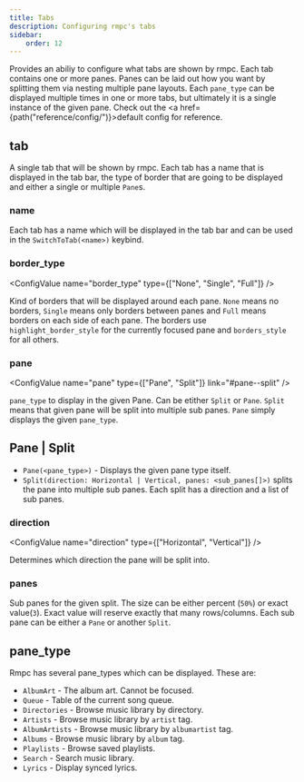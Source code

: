 ```yaml
---
title: Tabs
description: Configuring rmpc's tabs
sidebar:
    order: 12
---
```



<ConfigValue name="tabs" customText="<tab[]>" />

Provides an abiliy to configure what tabs are shown by rmpc. Each tab contains one or more panes. Panes
can be laid out how you want by splitting them via nesting multiple pane layouts. Each `pane_type` can be
displayed multiple times in one or more tabs, but ultimately it is a single instance of the given pane.
Check out the <a href={path("reference/config/")}>default config</a> for reference.

## tab

<ConfigValue name="tab" customText='(name: "<string>", border_type: None | Single | Full, pane: Pane | Split)' />

A single tab that will be shown by rmpc. Each tab has a name that is displayed in the tab bar, the type of border that are
going to be displayed and either a single or multiple `Pane`s.

### name

<ConfigValue name="name" type="string" />

Each tab has a name which will be displayed in the tab bar and can be used in the `SwitchToTab(<name>)` keybind.

### border_type

<ConfigValue name="border_type" type={["None", "Single", "Full"]} />

Kind of borders that will be displayed around each pane. `None` means no borders, `Single` means only borders between
panes and `Full` means borders on each side of each pane. The borders use `highlight_border_style` for the currently
focused pane and `borders_style` for all others.

### pane

<ConfigValue name="pane" type={["Pane", "Split"]} link="#pane--split" />

`pane_type` to display in the given Pane. Can be etither `Split` or `Pane`. `Split` means that given pane will be split
into multiple sub panes. `Pane` simply displays the given `pane_type`.

## Pane | Split

-   `Pane(<pane_type>)` - Displays the given pane type itself.
-   `Split(direction: Horizontal | Vertical, panes: <sub_panes[]>)` splits the pane into multiple sub panes. Each split has
    a direction and a list of sub panes.

### direction

<ConfigValue name="direction" type={["Horizontal", "Vertical"]} />

Determines which direction the pane will be split into.

### panes

<ConfigValue name="panes" customText="(size: '50%', pane: Split() | Pane(<pane_type>)" />

Sub panes for the given split. The size can be either percent (`50%`) or exact value(`3`). Exact value will reserve exactly that many rows/columns.
Each sub pane can be either a `Pane` or another `Split`.

## pane_type

Rmpc has several pane_types which can be displayed. These are:

-   `AlbumArt` - The album art. Cannot be focused.
-   `Queue` - Table of the current song queue.
-   `Directories` - Browse music library by directory.
-   `Artists` - Browse music library by `artist` tag.
-   `AlbumArtists` - Browse music library by `albumartist` tag.
-   `Albums` - Browse music library by `album` tag.
-   `Playlists` - Browse saved playlists.
-   `Search` - Search music library.
-   `Lyrics` - Display synced lyrics.
